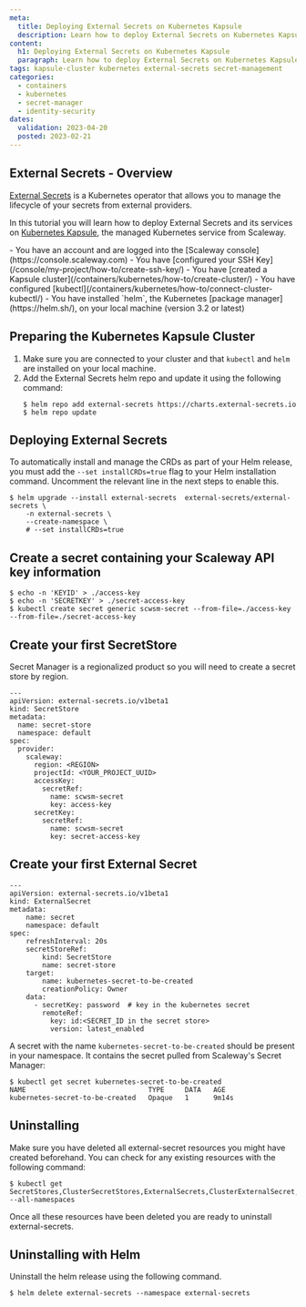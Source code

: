 ```yaml
---
meta:
  title: Deploying External Secrets on Kubernetes Kapsule
  description: Learn how to deploy External Secrets on Kubernetes Kapsule integrated with Scaleway Secret Manager
content:
  h1: Deploying External Secrets on Kubernetes Kapsule
  paragraph: Learn how to deploy External Secrets on Kubernetes Kapsule integrated with Scaleway Secret Manager
tags: kapsule-cluster kubernetes external-secrets secret-management
categories:
  - containers
  - kubernetes
  - secret-manager
  - identity-security
dates:
  validation: 2023-04-20
  posted: 2023-02-21
---
```


## External Secrets - Overview

[External Secrets](https://external-secrets.io) is a Kubernetes operator that allows you to manage the lifecycle of your secrets from external providers.

In this tutorial you will learn how to deploy External Secrets and its services on [Kubernetes Kapsule](/containers/kubernetes/concepts/#kubernetes-kapsule), the managed Kubernetes service from Scaleway.

<Macro id="iam-requirements" />

<Message type="requirement">
  - You have an account and are logged into the [Scaleway console](https://console.scaleway.com)
  - You have [configured your SSH Key](/console/my-project/how-to/create-ssh-key/)
  - You have [created a Kapsule cluster](/containers/kubernetes/how-to/create-cluster/)
  - You have configured [kubectl](/containers/kubernetes/how-to/connect-cluster-kubectl/)
  - You have installed `helm`, the Kubernetes [package manager](https://helm.sh/), on your local machine (version 3.2 or latest)
</Message>

## Preparing the Kubernetes Kapsule Cluster

1. Make sure you are connected to your cluster and that `kubectl` and `helm` are installed on your local machine.
2. Add the External Secrets helm repo and update it using the following command:
    ```
    $ helm repo add external-secrets https://charts.external-secrets.io
    $ helm repo update
    ```

## Deploying External Secrets

To automatically install and manage the CRDs as part of your Helm release, you must add the `--set installCRDs=true` flag to your Helm installation command.
Uncomment the relevant line in the next steps to enable this.
```
$ helm upgrade --install external-secrets  external-secrets/external-secrets \
    -n external-secrets \
    --create-namespace \
    # --set installCRDs=true
```

## Create a secret containing your Scaleway API key information

```
$ echo -n 'KEYID' > ./access-key
$ echo -n 'SECRETKEY' > ./secret-access-key
$ kubectl create secret generic scwsm-secret --from-file=./access-key --from-file=./secret-access-key
```
## Create your first SecretStore

Secret Manager is a regionalized product so you will need to create a secret store by region.

```
---
apiVersion: external-secrets.io/v1beta1
kind: SecretStore
metadata:
  name: secret-store
  namespace: default
spec:
  provider:
    scaleway:
      region: <REGION>
      projectId: <YOUR_PROJECT_UUID>
      accessKey:
        secretRef:
          name: scwsm-secret
          key: access-key
      secretKey:
        secretRef:
          name: scwsm-secret
          key: secret-access-key
```

## Create your first External Secret

```
---
apiVersion: external-secrets.io/v1beta1
kind: ExternalSecret
metadata:
    name: secret
    namespace: default
spec:
    refreshInterval: 20s
    secretStoreRef:
        kind: SecretStore
        name: secret-store
    target:
        name: kubernetes-secret-to-be-created
        creationPolicy: Owner
    data:
      - secretKey: password  # key in the kubernetes secret
        remoteRef:
          key: id:<SECRET_ID in the secret store>
          version: latest_enabled
```

A secret with the name `kubernetes-secret-to-be-created` should be present in your namespace. It contains the secret pulled from Scaleway's Secret Manager:

```
$ kubectl get secret kubernetes-secret-to-be-created
NAME                              TYPE     DATA   AGE
kubernetes-secret-to-be-created   Opaque   1      9m14s
```

## Uninstalling

Make sure you have deleted all external-secret resources you might have created beforehand. You can check for any existing resources with the following command:

```
$ kubectl get SecretStores,ClusterSecretStores,ExternalSecrets,ClusterExternalSecret,PushSecret --all-namespaces
```

Once all these resources have been deleted you are ready to uninstall external-secrets.

## Uninstalling with Helm

Uninstall the helm release using the following command.

```
$ helm delete external-secrets --namespace external-secrets
```
